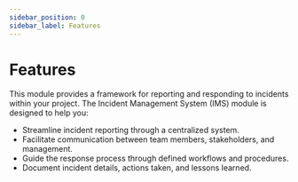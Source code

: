 ```yaml
---
sidebar_position: 0
sidebar_label: Features
---
```


# Features

This module provides a framework for reporting and responding to incidents within your project. The Incident Management System (IMS) module is designed to help you:

-   Streamline incident reporting through a centralized system.
-   Facilitate communication between team members, stakeholders, and management.
-   Guide the response process through defined workflows and procedures.
-   Document incident details, actions taken, and lessons learned.





